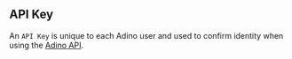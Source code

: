 ## API Key

An `API Key` is unique to each Adino user and used to confirm identity when using the [Adino API](https://adino.com/docs/CHANGEME).